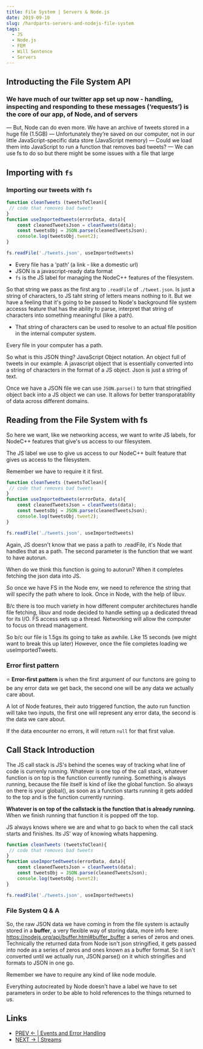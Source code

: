 ```yaml
---
title: File System | Servers & Node.js
date: 2019-09-10
slug: /hardparts-servers-and-nodejs-file-system
tags:
  - JS
  - Node.js
  - FEM
  - Will Sentence
  - Servers
---
```

## Introducting the File System API

### We have much of our twitter app set up now - handling, inspecting and responding to these messages (‘requests’) is the core of our app, of Node, and of servers
— But, Node can do even more. We have an archive of tweets stored in a huge file (1.5GB)
— Unfortunately they’re saved on our computer, not in our little JavaScript-specific data store (JavaScript memory)
— Could we load them into JavaScript to run a function that removes bad tweets?
— We can use fs to do so but there might be some issues with a file that large

## Importing with `fs`

### Importing our tweets with `fs` 
```js
function cleanTweets (tweetsToClean){
 // code that removes bad tweets
}
function useImportedtweets(errorData, data){
    const cleanedTweetsJson = cleanTweets(data);
    const tweetsObj = JSON.parse(cleanedTweetsJson);
    console.log(tweetsObj.tweet2);
}

fs.readFile('./tweets.json', useImportedtweets)
```
- Every file has a ‘path’ (a link - like a domestic url)
- JSON is a javascript-ready data format
- `fs` is the JS label for managing the NodeC++ features of the filesystem.

So that string we pass as the first arg to `.readFile` of `./tweet.json`. Is just a string of characters, to JS taht string of letters means nothing to it. But we have a feeling that it's going to be passed to Node's background file system accesss feature that has the ability to parse, interpret that string of characters into something meaningful (like a path).
- That string of characters can be used to resolve to an actual file position in the internal computer system.

Every file in your computer has a path.

So what is this JSON thing? JavaScript Object notation. An object full of tweets in our example.
A javascript object that is essentially converted into a string of characters in the format of a JS object.
Json is just a string of text.

Once we have a JSON file we can use `JSON.parse()` to turn that stringified object back into a JS object we can use. It allows for better transporatablity of data across different domains.

## Reading from the File System with fs

So here we want, like we networking access, we want to write JS labels, for NodeC++ features that give's us access to our filesystem. 

The JS label we use to give us access to our NodeC++ built feature that gives us access to the filesystem. 

Remember we have to require it it first.

```js
function cleanTweets (tweetsToClean){
 // code that removes bad tweets
}
function useImportedtweets(errorData, data){
    const cleanedTweetsJson = cleanTweets(data);
    const tweetsObj = JSON.parse(cleanedTweetsJson);
    console.log(tweetsObj.tweet2);
}

fs.readFile('./tweets.json', useImportedtweets)
```
Again, JS doesn't know that we pass a path to .readFile, it's Node that handles that as a path.
The second parameter is the function that we want to have autorun.

When do we think this function is going to autorun?
When it completes fetching the json data into JS.

So once we have FS in the Node env, we need to reference the string that will specify the path where to look.
Once in Node, with the help of libuv.

B/c there is too much variety in how different computer architectures handle file fetching, libuv and node decided to handle setting up a dedicated thread for its I/O. FS access sets up a thread. Networking will allow the computer to focus on thread management. 

So b/c our file is 1.5gs its going to take as awhile. Like 15 seconds (we might want to break this up later) However, once the file completes loading we useImportedTweets.

### Error first pattern
⭐ **Error-first pattern** is when the first argument of our functons are going to be any error data we get back, the second one will be any data we actually care about.
 
 A lot of Node features, their auto triggered function, the auto run function will take two inputs, the first one will represent any error data, the second is the data we care about.

 If the data encounter no errors, it will return `null` for that first value.

## Call Stack Introduction

The JS call stack is JS's behind the scenes way of tracking what line of code is currenly running. Whatever is one top of the call stack, whatever function is on top is the function currently running.
Something is always running, because the file itself is kind of like the global function. So always on there is your global(), as soon as a function starts running it gets added to the top and is the function currently running.

**Whatever is on top of the callstack is the function that is already running.** When we finish running that function it is popped off the top.

JS always knows where we are and what to go back to when the call stack starts and finishes. Its JS' way of knowing whats happening.
 
```js
function cleanTweets (tweetsToClean){
 // code that removes bad tweets
}
function useImportedtweets(errorData, data){
    const cleanedTweetsJson = cleanTweets(data);
    const tweetsObj = JSON.parse(cleanedTweetsJson);
    console.log(tweetsObj.tweet2);
}

fs.readFile('./tweets.json', useImportedtweets)
```

### File System Q & A

So, the raw JSON data we have coming in from the file system is actaully stored in a **buffer**, a very flexible way of storing data, more info here: https://nodejs.org/api/buffer.html#buffer_buffer a series of zeros and ones. Technically the returned data from Node isn't json stringified, it gets passed into node as a series of zeros and ones known as a buffer format.
So it isn't converted until we actually run, JSON.parse() on it which stringifies and formats to JSON in one go.

Remember we have to require any kind of like node module.

Everything autocreated by Node doesn't have a label we have to set parameters in order to be able to hold references to the things returned to us.


## Links
- [PREV ← | Events and Error Handling](/hardparts-servers-and-nodejs-error-handling)
- [NEXT → | Streams](/hardparts-servers-and-nodejs-streams)